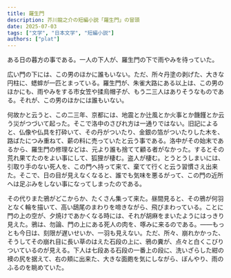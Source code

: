 ```yaml
---
title: 羅生門
description: 芥川龍之介の短編小説「羅生門」の冒頭
date: 2025-07-03
tags: ["文学", "日本文学", "短編小説"]
authors: ["plat"]
---
```



ある日の暮方の事である。一人の下人が、羅生門の下で雨やみを待っていた。

広い門の下には、この男のほかに誰もいない。ただ、所々丹塗の剥げた、大きな円柱に、蟋蟀が一匹とまっている。羅生門が、朱雀大路にある以上は、この男のほかにも、雨やみをする市女笠や揉烏帽子が、もう二三人はありそうなものである。それが、この男のほかには誰もいない。

何故かと云うと、この二三年、京都には、地震とか辻風とか火事とか饑饉とか云う災がつづいて起った。そこで洛中のさびれ方は一通りではない。旧記によると、仏像や仏具を打砕いて、その丹がついたり、金銀の箔がついたりした木を、路ばたにつみ重ねて、薪の料に売っていたと云う事である。洛中がその始末であるから、羅生門の修理などは、元より誰も捨てて顧る者がなかった。するとその荒れ果てたのをよい事にして、狐狸が棲む。盗人が棲む。とうとうしまいには、引取り手のない死人を、この門へ持って来て、棄てて行くと云う習慣さえ出来た。そこで、日の目が見えなくなると、誰でも気味を悪るがって、この門の近所へは足ぶみをしない事になってしまったのである。

その代りまた鴉がどこからか、たくさん集って来た。昼間見ると、その鴉が何羽となく輪を描いて、高い鴟尾のまわりを啼きながら、飛びまわっている。ことに門の上の空が、夕焼けであかくなる時には、それが胡麻をまいたようにはっきり見えた。鴉は、勿論、門の上にある死人の肉を、啄みに来るのである。――もっとも今日は、刻限が遅いせいか、一羽も見えない。ただ、所々、崩れかかった、そうしてその崩れ目に長い草のはえた石段の上に、鴉の糞が、点々と白くこびりついているのが見える。下人は七段ある石段の一番上の段に、洗いざらした紺の襖の尻を据えて、右の頬に出来た、大きな面皰を気にしながら、ぼんやり、雨のふるのを眺めていた。


